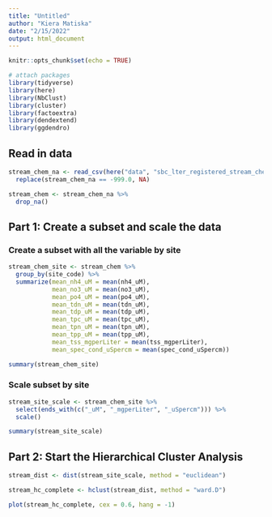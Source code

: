 ```yaml
---
title: "Untitled"
author: "Kiera Matiska"
date: "2/15/2022"
output: html_document
---
```


```r
knitr::opts_chunk$set(echo = TRUE)

# attach packages
library(tidyverse)
library(here)
library(NbClust)
library(cluster)
library(factoextra)
library(dendextend)
library(ggdendro)
```

## Read in data

```r
stream_chem_na <- read_csv(here("data", "sbc_lter_registered_stream_chemistry.csv")) %>% 
  replace(stream_chem_na == -999.0, NA)

stream_chem <- stream_chem_na %>% 
  drop_na()
```

## Part 1: Create a subset and scale the data

### Create a subset with all the variable by site

```r
stream_chem_site <- stream_chem %>% 
  group_by(site_code) %>% 
  summarize(mean_nh4_uM = mean(nh4_uM),
            mean_no3_uM = mean(no3_uM),
            mean_po4_uM = mean(po4_uM),
            mean_tdn_uM = mean(tdn_uM),
            mean_tdp_uM = mean(tdp_uM),
            mean_tpc_uM = mean(tpc_uM),
            mean_tpn_uM = mean(tpn_uM),
            mean_tpp_uM = mean(tpp_uM),
            mean_tss_mgperLiter = mean(tss_mgperLiter),
            mean_spec_cond_uSpercm = mean(spec_cond_uSpercm))

summary(stream_chem_site)
```

### Scale subset by site

```r
stream_site_scale <- stream_chem_site %>% 
  select(ends_with(c("_uM", "_mgperLiter", "_uSpercm"))) %>% 
  scale()

summary(stream_site_scale)
```

## Part 2: Start the Hierarchical Cluster Analysis

```r
stream_dist <- dist(stream_site_scale, method = "euclidean")

stream_hc_complete <- hclust(stream_dist, method = "ward.D")

plot(stream_hc_complete, cex = 0.6, hang = -1)
```









